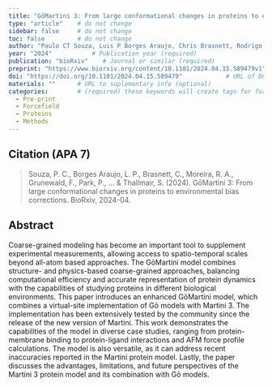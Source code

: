 ```yaml
---
title: "GōMartini 3: From large conformational changes in proteins to environmental bias corrections"          # Paper title (required)
type: "article"    # do not change
sidebar: false     # do not change
toc: false         # do not change
author: "Paulo CT Souza, Luis P Borges Araujo, Chris Brasnett, Rodrigo A Moreira, Fabian Grunewald, Peter Park, Liguo Wang, Hafez Razmazma, Ana C Borges-Araujo, Luis F Cofas-Vargas, Luca Monticelli, Raul Mera-Adasme, Manuel N Melo, Sangwook Wu, Siewert J Marrink, Adolfo B Poma, and Sebastian Thallmair"         # Paper authors (required)
year: "2024"           # Publication year (required)
publication: "bioRxiv"    # Journal or similar (required)
preprint: "https://www.biorxiv.org/content/10.1101/2024.04.15.589479v1"       # URL to prepint page (optional)  
doi: "https://doi.org/10.1101/2024.04.15.589479"            # URL of DOI (required)  
materials: ""      # URL to suplementary info (optional)
categories:        # (required) these keywords will create tags for further filtering. 
  - Pre-print
  - Forcefield
  - Proteins
  - Methods
---
```


<!-- 
The info below is just an example. 

Both fields are required and they have to be replaced with the respective info for each paper. 

Please notice the `> ` symbol before the citation, it gives it additional styling.  
-->

## Citation (APA 7)      

> Souza, P. C., Borges Araujo, L. P., Brasnett, C., Moreira, R. A., Grunewald, F., Park, P., ... & Thallmair, S. (2024). GōMartini 3: From large conformational changes in proteins to environmental bias corrections. BioRxiv, 2024-04.


## Abstract

Coarse-grained modeling has become an important tool to supplement experimental measurements, allowing access to spatio-temporal scales beyond all-atom based approaches. The GōMartini model combines structure- and physics-based coarse-grained approaches, balancing computational efficiency and accurate representation of protein dynamics with the capabilities of studying proteins in different biological environments. This paper introduces an enhanced GōMartini model, which combines a virtual-site implementation of Gō models with Martini 3. The implementation has been extensively tested by the community since the release of the new version of Martini. This work demonstrates the capabilities of the model in diverse case studies, ranging from protein-membrane binding to protein-ligand interactions and AFM force profile calculations. The model is also versatile, as it can address recent inaccuracies reported in the Martini protein model. Lastly, the paper discusses the advantages, limitations, and future perspectives of the Martini 3 protein model and its combination with Gō models.